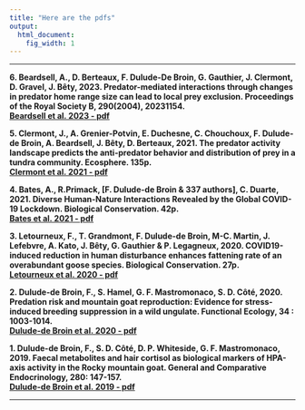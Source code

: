 ---
title: "Here are the pdfs"
output:
  html_document:
    fig_width: 1
---

----

**6.	Beardsell, A., D. Berteaux, F. Dulude-De Broin, G. Gauthier, J. Clermont, D. Gravel, J. Bêty, 2023. Predator-mediated interactions through changes in predator home range size can lead to local prey exclusion. Proceedings of the Royal Society B, 290(2004), 20231154.**   
[**Beardsell et al. 2023 - pdf**](https://fredericddb.github.io/get-me-the-pdf/the files/Beardsell et al.%2C 2023.pdf)

**5.	Clermont, J., A. Grenier-Potvin, E. Duchesne, C. Chouchoux, F. Dulude-de Broin, A. Beardsell, J. Bêty, D. Berteaux, 2021. The predator activity landscape predicts the anti-predator behavior and distribution of prey in a tundra community. Ecosphere. 135p.**   
[**Clermont et al. 2021 - pdf**](https://fredericddb.github.io/get-me-the-pdf/the files/Clermont et al.%2C 2021.pdf)

**4.	Bates, A., R.Primack, [F. Dulude-de Broin & 337 authors], C. Duarte, 2021. Diverse Human-Nature Interactions Revealed by the Global COVID-19 Lockdown. Biological Conservation. 42p.**    
[**Bates et al. 2021 - pdf**](https://fredericddb.github.io/get-me-the-pdf/the files/Bates et al.%2C 2021.pdf)

**3. Letourneux, F., T. Grandmont, F. Dulude-de Broin, M-C. Martin, J. Lefebvre, A. Kato, J. Bêty, G. Gauthier & P. Legagneux, 2020. COVID19-induced reduction in human disturbance enhances fattening rate of an overabundant goose species. Biological Conservation. 27p.**    
[**Letourneux et al. 2020 - pdf**](https://fredericddb.github.io/get-me-the-pdf/the files/Letourneux et al.%2C 2020. COVID19-induced reduction in human disturbance enhances fattening of an overabundant goose species.pdf)

**2.	Dulude-de Broin, F., S. Hamel, G. F. Mastromonaco, S. D. Côté, 2020. Predation risk and mountain goat reproduction: Evidence for stress-induced breeding suppression in a wild ungulate. Functional Ecology, 34 : 1003-1014.**    
[**Dulude-de Broin et al. 2020 - pdf**](https://fredericddb.github.io/get-me-the-pdf/the files/Dulude-de Broin et al.%2C 2020.pdf)

**1.	Dulude-de Broin, F., S. D. Côté, D. P. Whiteside, G. F. Mastromonaco, 2019. Faecal metabolites and hair cortisol as biological markers of HPA-axis activity in the Rocky mountain goat. General and Comparative Endocrinology, 280: 147-157.**   
[**Dulude-de Broin et al. 2019 - pdf**](https://fredericddb.github.io/get-me-the-pdf/the files/Dulude-de broin et al.%2C 2019. Gen. Comp. Endocrinol..pdf)

----
